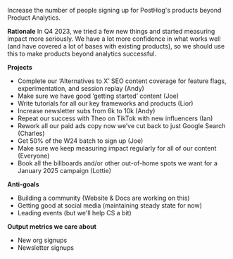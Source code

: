 Increase the number of people signing up for PostHog's products beyond Product Analytics.

**Rationale**
In Q4 2023, we tried a few new things and started measuring impact more seriously. We have a lot more confidence in what works well (and have covered a lot of bases with existing products), so we should use this to make products beyond analytics successful.

**Projects**
- Complete our ‘Alternatives to X’ SEO content coverage for feature flags, experimentation, and session replay (Andy)
- Make sure we have good ‘getting started’ content (Joe)
- Write tutorials for all our key frameworks and products (Lior)
- Increase newsletter subs from 6k to 10k (Andy)
- Repeat our success with Theo on TikTok with new influencers (Ian)
- Rework all our paid ads copy now we’ve cut back to just Google Search (Charles)
- Get 50% of the W24 batch to sign up (Joe)
- Make sure we keep measuring impact regularly for all of our content (Everyone)
- Book all the billboards and/or other out-of-home spots we want for a January 2025 campaign (Lottie)

**Anti-goals**
- Building a community (Website & Docs are working on this)
- Getting good at social media (maintaining steady state for now)
- Leading events (but we'll help CS a bit)

**Output metrics we care about**
- New org signups
- Newsletter signups 
